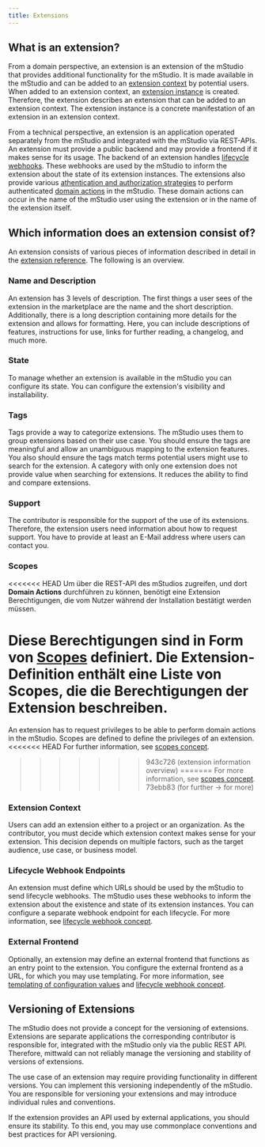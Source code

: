 ```yaml
---
title: Extensions
---
```


## What is an extension?

From a domain perspective, an extension is an extension of the mStudio that provides additional functionality for the mStudio.
It is made available in the mStudio and can be added to an [extension context](../../glossary/#extension-context) by potential users.
When added to an extension context, an [extension instance](../../glossary#extension-instance) is created.
Therefore, the extension describes an extension that can be added to an extension context.
The extension instance is a concrete manifestation of an extension in an extension context.

From a technical perspective, an extension is an application operated separately from the mStudio and integrated with the mStudio via REST-APIs.
An extension must provide a public backend and may provide a frontend if it makes sense for its usage.
The backend of an extension handles [lifecycle webhooks](../concepts/lifecycle-webhooks).
These webhooks are used by the mStudio to inform the extension about the state of its extension instances.
The extensions also provide various [athentication and authorization strategies](../concepts/authentication) to perform authenticated [domain actions](../../glossary#domain-action) in the mStudio.
These domain actions can occur in the name of the mStudio user using the extension or in the name of the extension itself.

## Which information does an extension consist of?

An extension consists of various pieces of information described in detail in the [extension reference](../../reference/extensions).
The following is an overview.

### Name and Description

An extension has 3 levels of description.
The first things a user sees of the extension in the marketplace are the name and the short description.
Additionally, there is a long description containing more details for the extension and allows for formatting.
Here, you can include descriptions of features, instructions for use, links for further reading, a changelog, and much more.

### State

To manage whether an extension is available in the mStudio you can configure its state.
You can configure the extension's visibility and installability.

### Tags

Tags provide a way to categorize extensions.
The mStudio uses them to group extensions based on their use case.
You should ensure the tags are meaningful and allow an unambiguous mapping to the extension features.
You also should ensure the tags match terms potential users might use to search for the extension.
A category with only one extension does not provide value when searching for extensions.
It reduces the ability to find and compare extensions.

### Support

The contributor is responsible for the support of the use of its extensions.
Therefore, the extension users need information about how to request support.
You have to provide at least an E-Mail address where users can contact you.

### Scopes

<<<<<<< HEAD
Um über die REST-API des mStudios zugreifen, und dort **Domain Actions** durchführen zu können, benötigt eine Extension Berechtigungen, die vom Nutzer während der Installation bestätigt werden müssen.

Diese Berechtigungen sind in Form von [**Scopes**](../concepts/scopes) definiert. Die Extension-Definition enthält eine Liste von Scopes, die die Berechtigungen der Extension beschreiben.
=======
An extension has to request privileges to be able to perform domain actions in the mStudio.
Scopes are defined to define the privileges of an extension.
<<<<<<< HEAD
For further information, see [scopes concept](../concepts/scopes).
>>>>>>> 943c726 (extension information overview)
=======
For more information, see [scopes concept](../concepts/scopes).
>>>>>>> 73ebb83 (for further -> for more)

### Extension Context

Users can add an extension either to a project or an organization.
As the contributor, you must decide which extension context makes sense for your extension.
This decision depends on multiple factors, such as the target audience, use case, or business model.

### Lifecycle Webhook Endpoints

An extension must define which URLs should be used by the mStudio to send lifecycle webhooks.
The mStudio uses these webhooks to inform the extension about the existence and state of its extension instances.
You can configure a separate webhook endpoint for each lifecycle.
For more information, see [lifecycle webhook concept](../concepts/lifecycle-webhooks).

### External Frontend

Optionally, an extension may define an external frontend that functions as an entry point to the extension.
You configure the external frontend as a URL, for which you may use templating.
For more information, see [templating of configuration values](../concepts/templating) and [lifecycle webhook concept](../concepts/lifecycle-webhooks).

## Versioning of Extensions

The mStudio does not provide a concept for the versioning of extensions.
Extensions are separate applications the corresponding contributor is responsible for, integrated with the mStudio only via the public REST API.
Therefore, mittwald can not reliably manage the versioning and stability of versions of extensions.

The use case of an extension may require providing functionality in different versions.
You can implement this versioning independently of the mStudio.
You are responsible for versioning your extensions and may introduce individual rules and conventions.

If the extension provides an API used by external applications, you should ensure its stability.
To this end, you may use commonplace conventions and best practices for API versioning.
